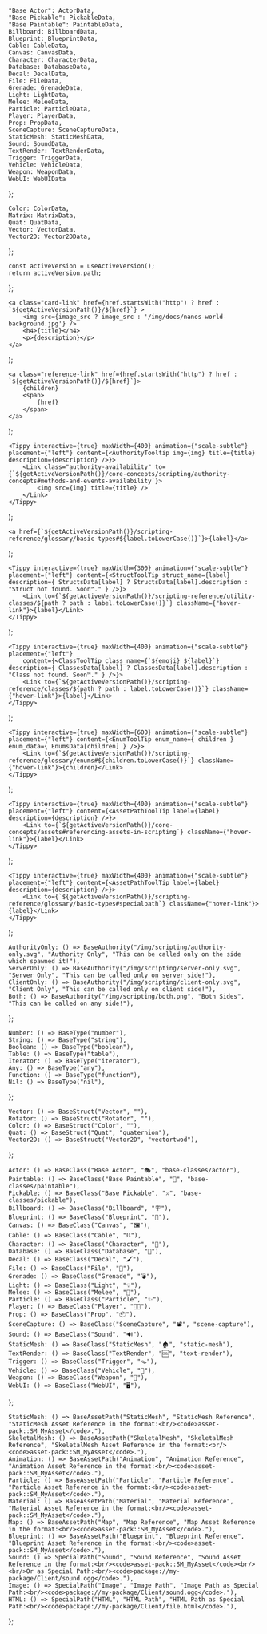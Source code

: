 






	"Base Actor": ActorData,
	"Base Pickable": PickableData,
	"Base Paintable": PaintableData,
	Billboard: BillboardData,
	Blueprint: BlueprintData,
	Cable: CableData,
	Canvas: CanvasData,
	Character: CharacterData,
	Database: DatabaseData,
	Decal: DecalData,
	File: FileData,
	Grenade: GrenadeData,
	Light: LightData,
	Melee: MeleeData,
	Particle: ParticleData,
	Player: PlayerData,
	Prop: PropData,
	SceneCapture: SceneCaptureData,
	StaticMesh: StaticMeshData,
	Sound: SoundData,
	TextRender: TextRenderData,
	Trigger: TriggerData,
	Vehicle: VehicleData,
	Weapon: WeaponData,
	WebUI: WebUIData
};

	Color: ColorData,
	Matrix: MatrixData,
	Quat: QuatData,
	Vector: VectorData,
	Vector2D: Vector2DData,
};

<!-- Getter to get the current version path - for links -->
	const activeVersion = useActiveVersion();
	return activeVersion.path;
};


<!-- Square Card Link -->
	<a class="card-link" href={href.startsWith("http") ? href : `${getActiveVersionPath()}/${href}`} > 
		<img src={image_src ? image_src : '/img/docs/nanos-world-background.jpg'} />
		<h4>{title}</h4>
		<p>{description}</p>
	</a>
);

<!-- Rectangular Reference Link -->
	<a class="reference-link" href={href.startsWith("http") ? href : `${getActiveVersionPath()}/${href}`}>
		{children}
		<span>
			{href}
		</span>
	</a>
);

<!-- Generic Base Authority component -->
	<Tippy interactive={true} maxWidth={400} animation={"scale-subtle"} placement={"left"} content={<AuthorityTooltip img={img} title={title} description={description} />}>
		<Link class="authority-availability" to={`${getActiveVersionPath()}/core-concepts/scripting/authority-concepts#methods-and-events-availability`}>
			<img src={img} title={title} />
		</Link>
	</Tippy>
);

<!-- Generic Basic Type component -->
	<a href={`${getActiveVersionPath()}/scripting-reference/glossary/basic-types#${label.toLowerCase()}`}>{label}</a>
);

<!-- Generic Struct Type component -->
	<Tippy interactive={true} maxWidth={300} animation={"scale-subtle"} placement={"left"} content={<StructToolTip struct_name={label} description={ StructsData[label] ? StructsData[label].description : "Struct not found. Soon™." } />}>
		<Link to={`${getActiveVersionPath()}/scripting-reference/utility-classes/${path ? path : label.toLowerCase()}`} className={"hover-link"}>{label}</Link>
	</Tippy>
);

<!-- Generic Struct Type component -->
	<Tippy interactive={true} maxWidth={400} animation={"scale-subtle"} placement={"left"}
		content={<ClassToolTip class_name={`${emoji} ${label}`} description={ ClassesData[label] ? ClassesData[label].description : "Class not found. Soon™." } />}>
		<Link to={`${getActiveVersionPath()}/scripting-reference/classes/${path ? path : label.toLowerCase()}`} className={"hover-link"}>{label}</Link>
	</Tippy>
);

<!-- Define Enum component -->
	<Tippy interactive={true} maxWidth={600} animation={"scale-subtle"} placement={"left"} content={<EnumToolTip enum_name={ children } enum_data={ EnumsData[children] } />}>
		<Link to={`${getActiveVersionPath()}/scripting-reference/glossary/enums#${children.toLowerCase()}`} className={"hover-link"}>{children}</Link>
	</Tippy>
);

<!-- Define Asset Path component -->
	<Tippy interactive={true} maxWidth={400} animation={"scale-subtle"} placement={"left"} content={<AssetPathToolTip label={label} description={description} />}>
		<Link to={`${getActiveVersionPath()}/core-concepts/assets#referencing-assets-in-scripting`} className={"hover-link"}>{label}</Link>
	</Tippy>
);

<!-- Define Special Path component -->
	<Tippy interactive={true} maxWidth={400} animation={"scale-subtle"} placement={"left"} content={<AssetPathToolTip label={label} description={description} />}>
		<Link to={`${getActiveVersionPath()}/scripting-reference/glossary/basic-types#specialpath`} className={"hover-link"}>{label}</Link>
	</Tippy>
);


<!-- Defines Authority Types components -->
	AuthorityOnly: () => BaseAuthority("/img/scripting/authority-only.svg", "Authority Only", "This can be called only on the side which spawned it!"),
	ServerOnly: () => BaseAuthority("/img/scripting/server-only.svg", "Server Only", "This can be called only on server side!"),
	ClientOnly: () => BaseAuthority("/img/scripting/client-only.svg", "Client Only", "This can be called only on client side!"),
	Both: () => BaseAuthority("/img/scripting/both.png", "Both Sides", "This can be called on any side!"),
};

<!-- Defines Basic Types components -->
	Number: () => BaseType("number"),
	String: () => BaseType("string"),
	Boolean: () => BaseType("boolean"),
	Table: () => BaseType("table"),
	Iterator: () => BaseType("iterator"),
	Any: () => BaseType("any"),
	Function: () => BaseType("function"),
	Nil: () => BaseType("nil"),
};

<!-- Defines Struct Types components -->
	Vector: () => BaseStruct("Vector", ""),
	Rotator: () => BaseStruct("Rotator", ""),
	Color: () => BaseStruct("Color", ""),
	Quat: () => BaseStruct("Quat", "quaternion"),
	Vector2D: () => BaseStruct("Vector2D", "vectortwod"),
};

<!-- Defines Classes components -->
	Actor: () => BaseClass("Base Actor", "🎭", "base-classes/actor"),
	Paintable: () => BaseClass("Base Paintable", "🎨", "base-classes/paintable"),
	Pickable: () => BaseClass("Base Pickable", "⚔️", "base-classes/pickable"),
	Billboard: () => BaseClass("Billboard", "🪧"),
	Blueprint: () => BaseClass("Blueprint", "🔣"),
	Canvas: () => BaseClass("Canvas", "🖼️"),
	Cable: () => BaseClass("Cable", "⛓️"),
	Character: () => BaseClass("Character", "🧑"),
	Database: () => BaseClass("Database", "💾"),
	Decal: () => BaseClass("Decal", "🖌️"),
	File: () => BaseClass("File", "📁"),
	Grenade: () => BaseClass("Grenade", "💣"),
	Light: () => BaseClass("Light", "💡"),
	Melee: () => BaseClass("Melee", "🔪"),
	Particle: () => BaseClass("Particle", "✨"),
	Player: () => BaseClass("Player", "👩‍💻"),
	Prop: () => BaseClass("Prop", "📦"),
	SceneCapture: () => BaseClass("SceneCapture", "📽️", "scene-capture"),
	Sound: () => BaseClass("Sound", "🔊"),
	StaticMesh: () => BaseClass("StaticMesh", "🏠", "static-mesh"),
	TextRender: () => BaseClass("TextRender", "🆒", "text-render"),
	Trigger: () => BaseClass("Trigger", "🪤"),
	Vehicle: () => BaseClass("Vehicle", "🚙"),
	Weapon: () => BaseClass("Weapon", "🔫"),
	WebUI: () => BaseClass("WebUI", "🖥️"),
};

<!-- Defines Assets Path -->
	StaticMesh: () => BaseAssetPath("StaticMesh", "StaticMesh Reference", "StaticMesh Asset Reference in the format:<br/><code>asset-pack::SM_MyAsset</code>."),
	SkeletalMesh: () => BaseAssetPath("SkeletalMesh", "SkeletalMesh Reference", "SkeletalMesh Asset Reference in the format:<br/><code>asset-pack::SM_MyAsset</code>."),
	Animation: () => BaseAssetPath("Animation", "Animation Reference", "Animation Asset Reference in the format:<br/><code>asset-pack::SM_MyAsset</code>."),
	Particle: () => BaseAssetPath("Particle", "Particle Reference", "Particle Asset Reference in the format:<br/><code>asset-pack::SM_MyAsset</code>."),
	Material: () => BaseAssetPath("Material", "Material Reference", "Material Asset Reference in the format:<br/><code>asset-pack::SM_MyAsset</code>."),
	Map: () => BaseAssetPath("Map", "Map Reference", "Map Asset Reference in the format:<br/><code>asset-pack::SM_MyAsset</code>."),
	Blueprint: () => BaseAssetPath("Blueprint", "Blueprint Reference", "Blueprint Asset Reference in the format:<br/><code>asset-pack::SM_MyAsset</code>."),
	Sound: () => SpecialPath("Sound", "Sound Reference", "Sound Asset Reference in the format:<br/><code>asset-pack::SM_MyAsset</code><br/><br/>Or as Special Path:<br/><code>package://my-package/Client/sound.ogg</code>."),
	Image: () => SpecialPath("Image", "Image Path", "Image Path as Special Path:<br/><code>package://my-package/Client/sound.ogg</code>."),
	HTML: () => SpecialPath("HTML", "HTML Path", "HTML Path as Special Path:<br/><code>package://my-package/Client/file.html</code>."),
};